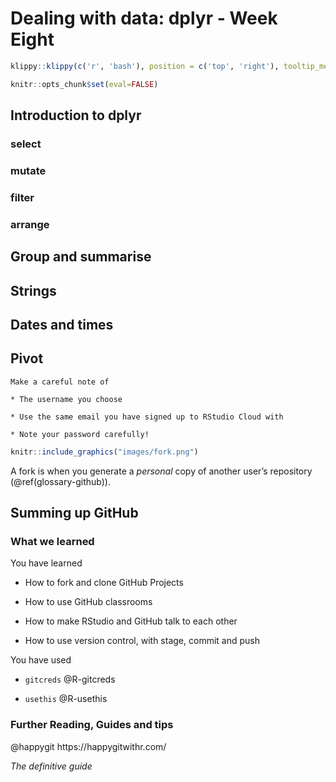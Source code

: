 
# Dealing with data: dplyr - Week Eight

```r
klippy::klippy(c('r', 'bash'), position = c('top', 'right'), tooltip_message = 'copy to clipboard', tooltip_success = 'Copied!')
```

```r
knitr::opts_chunk$set(eval=FALSE)
```


## Introduction to dplyr


### select

### mutate

### filter


### arrange

## Group and summarise

## Strings

## Dates and times

## Pivot





```block
Make a careful note of

* The username you choose

* Use the same email you have signed up to RStudio Cloud with

* Note your password carefully! 

```



```r
knitr::include_graphics("images/fork.png")
```


A fork is when you generate a *personal* copy of another user's repository (\@ref(glossary-github)).




## Summing up GitHub

### What we learned

You have learned

* How to fork and clone GitHub Projects

* How to use GitHub classrooms

* How to make RStudio and GitHub talk to each other

* How to use version control, with stage, commit and push

You have used

* `gitcreds` @R-gitcreds

* `usethis` @R-usethis


### Further Reading, Guides and tips

@happygit https://happygitwithr.com/

*The definitive guide*

